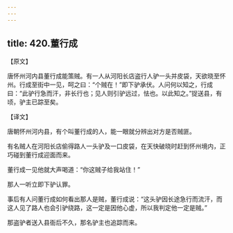 ```yaml
---
---
---
```

title: 420.董行成
---



【原文】

唐怀州河内县董行成能策贼。有一人从河阳长店盗行人驴一头并皮袋，天欲晓至怀州。行成至街中一见，呵之曰：“个贼在！”即下驴承伏。人问何以知之，行成曰：“此驴行急而汗，非长行也；见人则引驴远过，怯也。以此知之。”捉送县，有顷，驴主已踪至矣。

【译文】

唐朝怀州河内县，有个叫董行成的人，能一眼就分辨出对方是否贼匪。

有名贼人在河阳长店偷得路人一头驴及一口皮袋，在天快破晓时赶到怀州境内，正巧碰到董行成迎面而来。

董行成一见他就大声喝道：“你这贼子给我站住！”

那人一听立即下驴认罪。

事后有人问董行成如何看出那人是贼，董行成说：“这头驴因长途急行而流汗，而这人见了路人也会引驴绕路，这一定是因他心虚，所以我判定他一定是贼。”

那盗驴者送入县衙后不久，那名驴主也追踪而来。